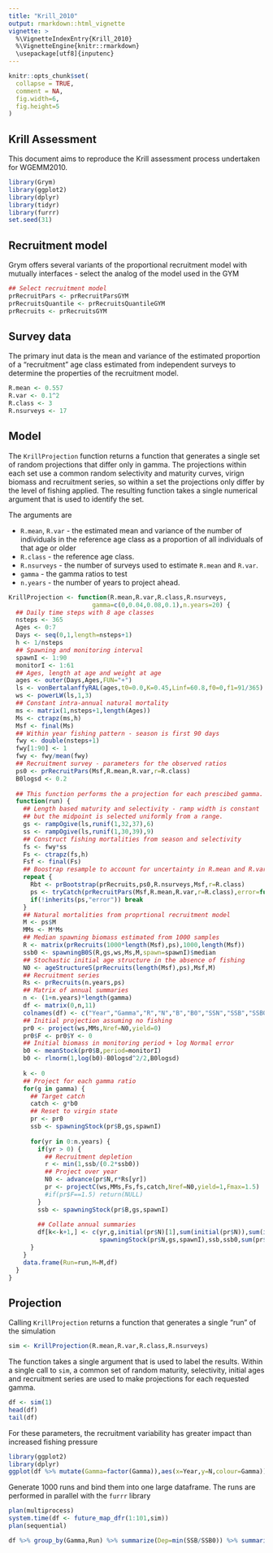 ```yaml
---
title: "Krill_2010"
output: rmarkdown::html_vignette
vignette: >
  %\VignetteIndexEntry{Krill_2010}
  %\VignetteEngine{knitr::rmarkdown}
  \usepackage[utf8]{inputenc}
---
```


```r
knitr::opts_chunk$set(
  collapse = TRUE,
  comment = NA,
  fig.width=6,
  fig.height=5
)
```

## Krill Assessment

This document aims to reproduce the Krill assessment process undertaken for WGEMM2010.


```r
library(Grym)
library(ggplot2)
library(dplyr)
library(tidyr)
library(furrr)
set.seed(31)
```

## Recruitment model

Grym offers several variants of the proportional recruitment model with mutually interfaces -
select the analog of the model used in the GYM
```r
## Select recruitment model
prRecruitPars <- prRecruitParsGYM
prRecruitsQuantile <- prRecruitsQuantileGYM
prRecruits <- prRecruitsGYM
```

## Survey data


The primary inut data is the mean and variance of the estimated proportion of a "recruitment" age
class estimated from independent surveys to determine the properties of the recruitment model.
```r
R.mean <- 0.557
R.var <- 0.1^2
R.class <- 3
R.nsurveys <- 17
```




## Model

The `KrillProjection` function returns a function that generates a single set of random projections that
differ only in gamma.  The projections within each set use a common random selectivity and maturity
curves, virign biomass and recruitment series, so within a set the projections only differ by the
level of fishing applied.  The resulting function takes a single numerical argument that is used to
identify the set.

The arguments are 

* `R.mean`, `R.var` - the estimated mean and variance of the number of individuals in the reference
  age class as a proportion of all individuals of that age or older
* `R.class` - the reference age class.
* `R.nsurveys` - the number of surveys used to estimate `R.mean` and `R.var`.
* `gamma` - the gamma ratios to test
* `n.years` - the number of years to project ahead.

```r
KrillProjection <- function(R.mean,R.var,R.class,R.nsurveys,
                       gamma=c(0,0.04,0.08,0.1),n.years=20) {
  ## Daily time steps with 8 age classes
  nsteps <- 365
  Ages <- 0:7
  Days <- seq(0,1,length=nsteps+1)
  h <- 1/nsteps
  ## Spawning and monitoring interval
  spawnI <- 1:90
  monitorI <- 1:61
  ## Ages, length at age and weight at age
  ages <- outer(Days,Ages,FUN="+")
  ls <- vonBertalanffyRAL(ages,t0=0.0,K=0.45,Linf=60.8,f0=0,f1=91/365)
  ws <- powerLW(ls,1,3)
  ## Constant intra-annual natural mortality
  ms <- matrix(1,nsteps+1,length(Ages))
  Ms <- ctrapz(ms,h)
  Msf <- final(Ms)
  ## Within year fishing pattern - season is first 90 days
  fwy <- double(nsteps+1)
  fwy[1:90] <- 1
  fwy <- fwy/mean(fwy)
  ## Recruitment survey - parameters for the observed ratios
  ps0 <- prRecruitPars(Msf,R.mean,R.var,r=R.class)
  B0logsd <- 0.2
  
  ## This function performs the a projection for each prescibed gamma.
  function(run) {
    ## Length based maturity and selectivity - ramp width is constant
    ## but the midpoint is selected uniformly from a range.
    gs <- rampOgive(ls,runif(1,32,37),6)
    ss <- rampOgive(ls,runif(1,30,39),9)
    ## Construct fishing mortalities from season and selectivity
    fs <- fwy*ss
    Fs <- ctrapz(fs,h)
    Fsf <- final(Fs)
    ## Boostrap resample to account for uncertainty in R.mean and R.var
    repeat {
      Rbt <- prBootstrap(prRecruits,ps0,R.nsurveys,Msf,r=R.class)
      ps <- tryCatch(prRecruitPars(Msf,R.mean,R.var,r=R.class),error=function(e) e)
      if(!inherits(ps,"error")) break
    }
    ## Natural mortalities from proprtional recruitment model
    M <- ps$M
    MMs <- M*Ms
    ## Median spawning biomass estimated from 1000 samples
    R <- matrix(prRecruits(1000*length(Msf),ps),1000,length(Msf))
    ssb0 <- spawningB0S(R,gs,ws,Ms,M,spawn=spawnI)$median
    ## Stochastic initial age structure in the absence of fishing
    N0 <- ageStructureS(prRecruits(length(Msf),ps),Msf,M)
    ## Recruitment series
    Rs <- prRecruits(n.years,ps)
    ## Matrix of annual summaries
    n <- (1+n.years)*length(gamma)
    df <- matrix(0,n,11)
    colnames(df) <- c("Year","Gamma","R","N","B","B0","SSN","SSB","SSB0","Catch","F")
    ## Initial projection assuming no fishing
    pr0 <- project(ws,MMs,Nref=N0,yield=0)
    pr0$F <- pr0$Y <- 0
    ## Initial biomass in monitoring period + log Normal error
    b0 <- meanStock(pr0$B,period=monitorI)
    b0 <- rlnorm(1,log(b0)-B0logsd^2/2,B0logsd)
    
    k <- 0
    ## Project for each gamma ratio
    for(g in gamma) {
      ## Target catch
      catch <- g*b0
      ## Reset to virgin state
      pr <- pr0
      ssb <- spawningStock(pr$B,gs,spawnI)
      
      for(yr in 0:n.years) {
        if(yr > 0) {
          ## Recruitment depletion
          r <- min(1,ssb/(0.2*ssb0))
          ## Project over year
          N0 <- advance(pr$N,r*Rs[yr])
          pr <- projectC(ws,MMs,Fs,fs,catch,Nref=N0,yield=1,Fmax=1.5)
          #if(pr$F==1.5) return(NULL)
        }
        ssb <- spawningStock(pr$B,gs,spawnI)
        
        ## Collate annual summaries
        df[k<-k+1,] <- c(yr,g,initial(pr$N)[1],sum(initial(pr$N)),sum(initial(pr$B)),b0,
                         spawningStock(pr$N,gs,spawnI),ssb,ssb0,sum(pr$Y),pr$F)
      }
    }
    data.frame(Run=run,M=M,df)
  }
}
```



## Projection

Calling `KrillProjection` returns a function that generates a single "run" of the simulation
```r
sim <- KrillProjection(R.mean,R.var,R.class,R.nsurveys) 
```

The function takes a single argument that is used to label the results.  Within a single call to
`sim`, a common set of random maturity, selectivity, initial ages and recruitment series are used to
make projections for each requested gamma.
```r
df <- sim(1)
head(df)
tail(df)
```

For these parameters, the recruitment variability has greater impact
than increased fishing pressure
```r
library(ggplot2)
library(dplyr)
ggplot(df %>% mutate(Gamma=factor(Gamma)),aes(x=Year,y=N,colour=Gamma))+geom_line()
```

Generate 1000 runs and bind them into one large dataframe.  The runs are performed in parallel with
the `furrr` library
```r
plan(multiprocess)
system.time(df <- future_map_dfr(1:101,sim))
plan(sequential)
```

```r
df %>% group_by(Gamma,Run) %>% summarize(Dep=min(SSB/SSB0)) %>% summarize(Pr=mean(Dep < 0.2))
```
